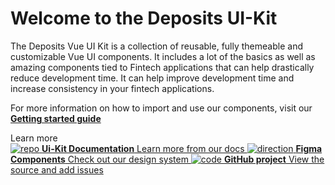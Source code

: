 
<Meta title="Deposits Vue UI Kit" />

<style>
  {`
      @import url("https://assets.ondeposits.com/fonts/css/HeroNew.css");

    .copy-text {
      line-height: 30px;
    }

      *, .heroNew {
        font-family: "Hero New", sans-serif;
      }
      .subheading {
        --mediumdark: '#999999';
        font-weight: 900;
        font-size: 13px;
        color: #999;
        letter-spacing: 6px;
        line-height: 24px;
        text-transform: uppercase;
        margin-bottom: 12px;
        margin-top: 40px;
      }

    .link-list {
      display: grid;
      grid-template-columns: 1fr;
      grid-template-rows: 1fr 1fr;
      row-gap: 10px;
    }

    @media (min-width: 620px) {
      .link-list {
        row-gap: 20px;
        column-gap: 20px;
        grid-template-columns: 1fr 1fr;
      }
    }

    @media all and (-ms-high-contrast:none) {
    .link-list {
        display: -ms-grid;
        -ms-grid-columns: 1fr 1fr;
        -ms-grid-rows: 1fr 1fr;
      }
    }

    .link-item {
      display: block;
      padding: 20px 30px 20px 15px;
      border: 1px solid #00000010;
      border-radius: 5px;
      transition: background 150ms ease-out, border 150ms ease-out, transform 150ms ease-out;
      color: #333333;
      display: flex;
      align-items: flex-start;
    }

    .link-item:hover {
      border-color: #1EA7FD50;
      transform: translate3d(0, -3px, 0);
      box-shadow: rgba(0, 0, 0, 0.08) 0 3px 10px 0;
    }

    .link-item:active {
      border-color: #1EA7FD;
      transform: translate3d(0, 0, 0);
    }

    .link-item strong {
      font-weight: 700;
      display: block;
      margin-bottom: 2px;
    }

    .link-item img {
      height: 40px;
      width: 40px;
      margin-right: 15px;
      flex: none;
    }

    .link-item span {
      font-size: 14px;
      line-height: 20px;
    }

    .tip {
      display: inline-block;
      border-radius: 1em;
      font-size: 11px;
      line-height: 12px;
      font-weight: 700;
      background: #E7FDD8;
      color: #66BF3C;
      padding: 4px 12px;
      margin-right: 10px;
      vertical-align: top;
    }

    .tip-wrapper {
      font-size: 13px;
      line-height: 20px;
      margin-top: 40px;
      margin-bottom: 40px;
    }

    .tip-wrapper code {
      font-size: 12px;
      display: inline-block;
    }
  `}
</style>

# Welcome to the Deposits UI-Kit

<p className="copy-text">
  The Deposits Vue UI Kit is a collection of reusable, fully themeable and
  customizable Vue UI components. It includes a lot of the basics as well as
  amazing components tied to Fintech applications that can help drastically
  reduce development time. It can help improve development time and increase
  consistency in your fintech applications.
</p>

For more information on how to import and use our components, visit our [**Getting started guide**](https://doc.api.deposits.dev/docs/ui-kit/vue/getting-started)

<div className="subheading">Learn more</div>

<div className="link-list">
  <a
    className="link-item"
    href="https://doc.api.deposits.dev/docs/ui-kit/vue"
    target="_blank"
  >
    <img src={Repo} alt="repo" />
    <span>
      <strong>Ui-Kit Documentation</strong>
      Learn more from our docs
    </span>
  </a>
  <a
    className="link-item"
    href="https://www.figma.com/file/Wi9wPkCWJIbzyriC0oKAW9/Deposits-UI-Kit%2FDesign-System"
    target="_blank"
  >
    <img src={Figma} alt="direction" />
    <span>
      <strong>Figma Components</strong>
      Check out our design system
    </span>
  </a>
  <a
    className="link-item"
    href="https://github.com/DepositsTeam/ui-kit-vue"
    target="_blank"
  >
    <img src={Code} alt="code" />
    <span>
      <strong>GitHub project</strong>
      View the source and add issues
    </span>
  </a>

[//]: # (<a className="link-item" href="https://discord.gg/storybook" target="_blank">)

[//]: # (  <img src={Comments} alt="comments" />)

[//]: # (  <span>)

[//]: # (    <strong>Discord chat</strong>)

[//]: # (    Chat with maintainers and the community)

[//]: # (  </span>)

[//]: # (</a>)
</div>

[//]: # ()
[//]: # (Browse example stories now by navigating to them in the sidebar.)

[//]: # (View their code in the `stories` directory to learn how they work.)

[//]: # (We recommend building UIs with a [**component-driven**]&#40;https://componentdriven.org&#41; process starting with atomic components and ending with pages.)

[//]: # ()
[//]: # (<div className="subheading">Configure</div>)

[//]: # ()
[//]: # (<div className="link-list">)

[//]: # (  <a)

[//]: # (    className="link-item")

[//]: # (    href="https://storybook.js.org/docs/react/addons/addon-types")

[//]: # (    target="_blank")

[//]: # (  >)

[//]: # (    <img src={Plugin} alt="plugin" />)

[//]: # (    <span>)

[//]: # (      <strong>Presets for popular tools</strong>)

[//]: # (      Easy setup for TypeScript, SCSS and more.)

[//]: # (    </span>)

[//]: # (  </a>)

[//]: # (  <a)

[//]: # (    className="link-item")

[//]: # (    href="https://storybook.js.org/docs/react/configure/webpack")

[//]: # (    target="_blank")

[//]: # (  >)

[//]: # (    <img src={StackAlt} alt="Build" />)

[//]: # (    <span>)

[//]: # (      <strong>Build configuration</strong>)

[//]: # (      How to customize webpack and Babel)

[//]: # (    </span>)

[//]: # (  </a>)

[//]: # (  <a)

[//]: # (    className="link-item")

[//]: # (    href="https://storybook.js.org/docs/react/configure/styling-and-css")

[//]: # (    target="_blank")

[//]: # (  >)

[//]: # (    <img src={Colors} alt="colors" />)

[//]: # (    <span>)

[//]: # (      <strong>Styling</strong>)

[//]: # (      How to load and configure CSS libraries)

[//]: # (    </span>)

[//]: # (  </a>)

[//]: # (  <a)

[//]: # (    className="link-item")

[//]: # (    href="https://storybook.js.org/docs/react/get-started/setup#configure-storybook-for-your-stack")

[//]: # (    target="_blank")

[//]: # (  >)

[//]: # (    <img src={Flow} alt="flow" />)

[//]: # (    <span>)

[//]: # (      <strong>Data</strong>)

[//]: # (      Providers and mocking for data libraries)

[//]: # (    </span>)

[//]: # (  </a>)

[//]: # (</div>)

[//]: # '<div className="tip-wrapper">'
[//]: # '  <span className="tip">Tip</span>Edit the Markdown in{" "}'
[//]: # "  <code>stories/Introduction.stories.mdx</code>"
[//]: # "</div>"
